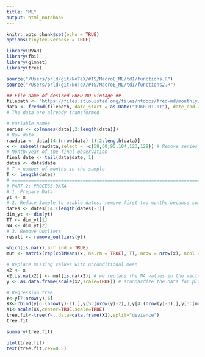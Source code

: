 ```yaml
---
title: "ML"
output: html_notebook
---
```



```r
knitr::opts_chunk$set(echo = TRUE)
options(tinytex.verbose = TRUE)
```


```r
library(BVAR)
library(fbi)
library(glmnet)
library(tree)

source("/Users/prld/git/NoTeX/#TS/MacroE_ML/td1/functions.R")
source("/Users/prld/git/NoTeX/#TS/MacroE_ML/td1/functions2.R")

## File name of desired FRED-MD vintage ##
filepath <- "https://files.stlouisfed.org/files/htdocs/fred-md/monthly/2019-04.csv" ##
data <- fredmd(filepath, date_start = as.Date("1960-01-01"), date_end = NULL, transform = TRUE) #
# The data are already transformed
```

```r
# Variable names
series <- colnames(data[,2:length(data)])
# Raw data
rawdata <- data[14:(nrow(data)-1),2:length(data)]
x <- subset(rawdata,select = -c(58,60,95,104,123,128)) # Remove series with missing values
# Month/year of the final observation
final_date <- tail(data$date, 1)
dates <- data$date
# T = number of months in the sample
T <- length(dates)
# =========================================================================
# PART 2: PROCESS DATA
# 1. Prepare Data
yt <- x
# 2. Reduce Sample to usable dates: remove first two months because some series have been first diff
dates <- dates[14:(length(dates)-1)]
dim_yt <- dim(yt)
TT <- dim_yt[1]
NN <- dim_yt[2]
# 3. Remove Outliers
result <- remove_outliers(yt)
```

```r
which(is.na(x),arr.ind = TRUE)
mut <- matrix(rep(colMeans(x, na.rm = TRUE), T), nrow = nrow(x), ncol = ncol(x), byrow = TRUE)
```

```r
# Replace missing values with unconditional mean
x2 <- x
x2[is.na(x2)] <- mut[is.na(x2)] # we replace the NA values in the vector x2 with the correspond# values from the vector mut.
y <- as.data.frame(scale(x2,scale=TRUE)) # standardize the data for plotting

# Regression tree
Y<-y[7:nrow(y),6]
XX<-cbind(y[6:(nrow(y)-1),],y[5:(nrow(y)-2),],y[4:(nrow(y)-3),],y[3:(nrow(y)-4),],y[2:(nrow(y)-5),],y[1:(nrow(y)-6),])
X1<-scale(XX,center=TRUE,scale=TRUE)
tree.fit<-tree(Y~.,data=data.frame(X1),split="deviance")
tree.fit
```

```r
summary(tree.fit)
```

```r
plot(tree.fit)
text(tree.fit,cex=0.5)
```

